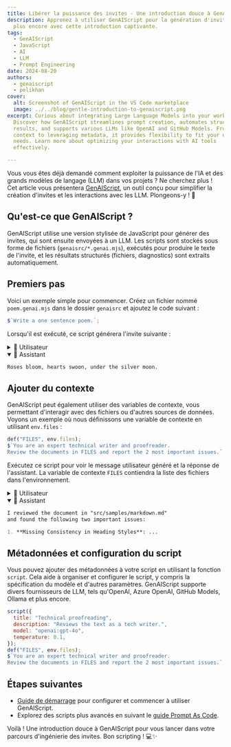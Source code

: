 ```yaml
---
title: Libérer la puissance des invites - Une introduction douce à GenAIScript 🚀
description: Apprenez à utiliser GenAIScript pour la génération d'invites et
  plus encore avec cette introduction captivante.
tags:
  - GenAIScript
  - JavaScript
  - AI
  - LLM
  - Prompt Engineering
date: 2024-08-20
authors:
  - genaiscript
  - pelikhan
cover:
  alt: Screenshot of GenAIScript in the VS Code marketplace
  image: ../../blog/gentle-introduction-to-genaiscript.png
excerpt: Curious about integrating Large Language Models into your workflows?
  Discover how GenAIScript streamlines prompt creation, automates structured
  results, and supports various LLMs like OpenAI and GitHub Models. From adding
  context to leveraging metadata, it provides flexibility to fit your unique
  needs. Learn more about optimizing your interactions with AI tools
  effectively.

---
```



<BlogNarration />

Vous vous êtes déjà demandé comment exploiter la puissance de l'IA et des grands modèles de langage (LLM) dans vos projets ? Ne cherchez plus !
Cet article vous présentera [GenAIScript](https://microsoft.github.io/genaiscript), un outil conçu pour simplifier la création d'invites et les interactions avec les LLM. Plongeons-y ! 🌊

## Qu'est-ce que GenAIScript ?

GenAIScript utilise une version stylisée de JavaScript pour générer des invites, qui sont ensuite envoyées à un LLM.
Les scripts sont stockés sous forme de fichiers (`genaisrc/*.genai.mjs`), exécutés pour produire le texte de l'invite, et les résultats structurés (fichiers, diagnostics) sont extraits automatiquement.

## Premiers pas

Voici un exemple simple pour commencer. Créez un fichier nommé `poem.genai.mjs` dans le dossier `genaisrc` et ajoutez le code suivant :

```js
$`Write a one sentence poem.`;
```

Lorsqu'il est exécuté, ce script générera l'invite suivante :

<details>
  <summary>👤 Utilisateur</summary>

  ```markdown
  Write a one sentence poem.
  ```
</details>

<details open>
  <summary>🤖 Assistant</summary>

  ```markdown
  Roses bloom, hearts swoon, under the silver moon.
  ```
</details>

## Ajouter du contexte

GenAIScript peut également utiliser des variables de contexte, vous permettant d'interagir avec des fichiers ou d'autres sources de données. Voyons un exemple où nous définissons une variable de contexte en utilisant `env.files` :

```js
def("FILES", env.files);
$`You are an expert technical writer and proofreader.
Review the documents in FILES and report the 2 most important issues.`;
```

Exécutez ce script pour voir le message utilisateur généré et la réponse de l'assistant. La variable de contexte `FILES` contiendra la liste des fichiers dans l'environnement.

<details>
  <summary>👤 Utilisateur</summary>

  ```markdown
  FILES:
  file="src/samples/markdown.md"
  What is Markdown?
  Markdown is a lightweight markup language that...

  You are an expert technical writer and proofreader.
  Review the documents in FILES and report the 2 most important issues.
  ```
</details>

<details open>
  <summary>🤖 Assistant</summary>

  ```markdown
  I reviewed the document in "src/samples/markdown.md"
  and found the following two important issues:

  1. **Missing Consistency in Heading Styles**: ...
  ```
</details>

## Métadonnées et configuration du script

Vous pouvez ajouter des métadonnées à votre script en utilisant la fonction `script`. Cela aide à organiser et configurer le script, y compris la spécification du modèle et d'autres paramètres. GenAIScript supporte divers fournisseurs de LLM, tels qu'OpenAI, Azure OpenAI,
GitHub Models, Ollama et plus encore.

```js
script({
  title: "Technical proofreading",
  description: "Reviews the text as a tech writer.",
  model: "openai:gpt-4o",
  temperature: 0.1,
});
def("FILES", env.files);
$`You are an expert technical writer and proofreader.
Review the documents in FILES and report the 2 most important issues.`;
```

## Étapes suivantes

* [Guide de démarrage](https://microsoft.github.io/genaiscript/getting-started/) pour configurer et commencer à utiliser GenAIScript.
* Explorez des scripts plus avancés en suivant le [guide Prompt As Code](https://microsoft.github.io/genaiscript/guides/prompt-as-code).

Voilà ! Une introduction douce à GenAIScript pour vous lancer dans votre parcours d'ingénierie des invites. Bon scripting ! 💻✨
